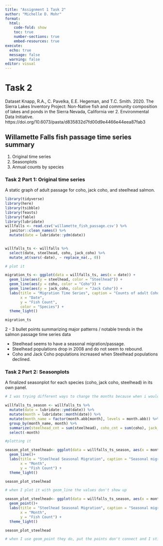 ```yaml
---
title: "Assignment 1 Task 2"
author: "Michelle D. Mohr"
format: 
  html: 
    code-fold: show
    toc: true
    number-sections: true
    embed-resources: true
execute:
  echo: true
  message: false
  warning: false
editor: visual
---
```


# Task 2

Dataset Knapp, R.A., C. Pavelka, E.E. Hegeman, and T.C. Smith. 2020. The Sierra Lakes Inventory Project: Non-Native fish and community composition of lakes and ponds in the Sierra Nevada, California ver 2. Environmental Data Initiative. https://doi.org/10.6073/pasta/d835832d7fd00d9e4466e44eea87fab3

## Willamette Falls fish passage time series summary 

1) Original time series
2) Seasonplots
3) Annual counts by species

### Task 2 Part 1: Original time series

A static graph of adult passage for coho, jack coho, and steelhead salmon.

```r
library(tidyverse)
library(here)
library(tsibble)
library(feasts)
library(fable)
library(lubridate)
willfalls <- read.csv('willamette_fish_passage.csv') %>%
  janitor::clean_names() %>%
  mutate(date = lubridate::ydm(date))
  

willfalls_ts <- willfalls %>%
  select(date, steelhead, coho, jack_coho) %>%
  mutate_at(vars(-date), ~ replace_na(., 0))

# plot it 

migration_ts <- ggplot(data = willfalls_ts, aes(x = date)) +
  geom_line(aes(y = steelhead, color = "Steelhead")) +
  geom_line(aes(y = coho, color = "Coho")) +
  geom_line(aes(y = jack_coho, color = "Jack Coho")) +
  labs(title = "Migration Time Series", caption = "Counts of adult Coho, Jack Coho, and Steelhead passage in Willamette Falls",
       x = "Date",
       y = "Fish Count",
       color = "Species") +
  theme_light()

migration_ts
```

2 - 3 bullet points summarizing major patterns / notable trends in the salmon passage time series data

- Steelhead seems to have a seasonal migration/passage. 
- Steelhead populations drop in 2008 and do not seem to rebound.
- Coho and Jack Coho populations increased when Steelhead populations declined.

### Task 2 Part 2: Seasonplots

A finalized seasonplot for each species (coho, jack coho, steelhead) in its own panel. 

```r
# I was trying different ways to change the months because when i would originally plot them the month_name was not in chronological order 

willfalls_ts_season <- willfalls_ts %>%
  mutate(date = lubridate::ymd(date)) %>%
  mutate(month = lubridate::month(date)) %>%
  mutate(month_name = factor(month.abb[month], levels = month.abb)) %>%
  group_by(month_name, month) %>%
  summarize(steelhead_cnt = sum(steelhead), coho_cnt = sum(coho), jack_coho_cnt = sum(jack_coho)) %>%
  select(-month)

#plotting it 

season_plot_steelhead<- ggplot(data = willfalls_ts_season, aes(x = month_name, y = steelhead_cnt)) +
  geom_line()+
  labs(title = "Steelhead Seasonal Migration", caption = "Seasonal migration of adult Steelhead by counts through passage in Willamette Falls",
       x = "Month",
       y = "Fish Count") +
  theme_light()

season_plot_steelhead

# when I plot it with geom_line the values don't show up 

season_plot_steelhead<- ggplot(data = willfalls_ts_season, aes(x = month_name, y = steelhead_cnt)) +
  geom_point()+
  labs(title = "Steelhead Seasonal Migration", caption = "Seasonal migration of adult Steelhead by counts through passage in Willamette Falls",
       x = "Month",
       y = "Fish Count") +
  theme_light()

season_plot_steelhead

# when I use geom_point they do, put the points don't connect and I still have the issue that the months are out of order - and what do I do about the NA values? 
```

